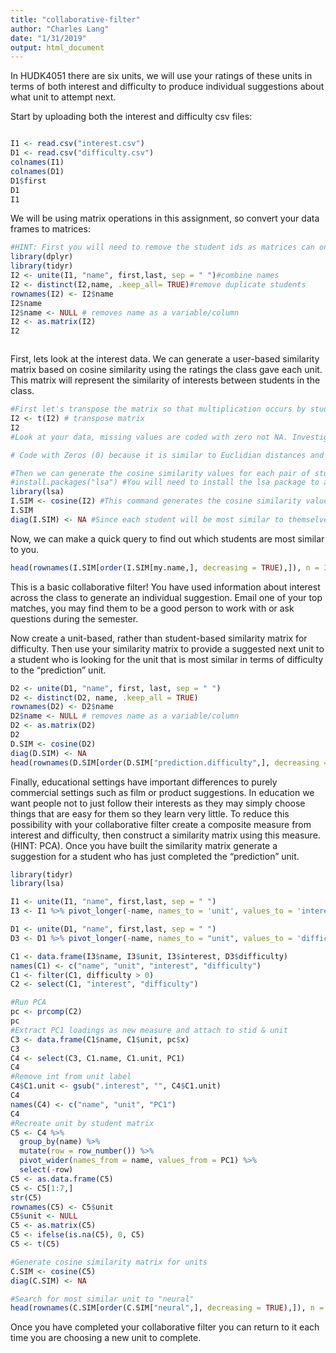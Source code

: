 ```yaml
---
title: "collaborative-filter"
author: "Charles Lang"
date: "1/31/2019"
output: html_document
---
```


In HUDK4051 there are six units, we will use your ratings of these units in terms of both interest and difficulty to produce individual suggestions about what unit to attempt next.

Start by uploading both the interest and difficulty csv files:
```r
```

```r
I1 <- read.csv("interest.csv")
D1 <- read.csv("difficulty.csv")
colnames(I1)
colnames(D1)
D1$first
D1
I1
```

We will be using matrix operations in this assignment, so convert your data frames to matrices:
```r
#HINT: First you will need to remove the student ids as matrices can only contain one data type. You will then need to rename your row names with the student ids.
library(dplyr)
library(tidyr)
I2 <- unite(I1, "name", first,last, sep = " ")#combine names
I2 <- distinct(I2,name, .keep_all= TRUE)#remove duplicate students
rownames(I2) <- I2$name
I2$name
I2$name <- NULL # removes name as a variable/column
I2 <- as.matrix(I2)
I2



```

First, lets look at the interest data. We can generate a user-based similarity matrix based on cosine similarity using the ratings the class gave each unit. This matrix will represent the similarity of interests between students in the class.
```r
#First let's transpose the matrix so that multiplication occurs by students rather than units.
I2 <- t(I2) # transpose matrix
I2
#Look at your data, missing values are coded with zero not NA. Investigate cosine similarity and decide whether your missing values should be coded with zeros or NAs. Explain your choice.

# Code with Zeros (0) because it is similar to Euclidian distances and zeros indicate that they are sparsely related. 

#Then we can generate the cosine similarity values for each pair of students
#install.packages("lsa") #You will need to install the lsa package to access the cosine command.
library(lsa)
I.SIM <- cosine(I2) #This command generates the cosine similarity values as a new matrix. Click on I.SIM in the Global Environment pane to see what it looks like.
I.SIM
diag(I.SIM) <- NA #Since each student will be most similar to themselves we want to remove that information
```

Now, we can make a quick query to find out which students are most similar to you. 
```r

head(rownames(I.SIM[order(I.SIM[my.name,], decreasing = TRUE),]), n = 3) #This code orders the column of the matrix corresponding to your name according to similarity and returns the top two UNI ids for the students who's interests are most similar to yours
```

This is a basic collaborative filter! You have used information about interest across the class to generate an individual suggestion. Email one of your top matches, you may find them to be a good person to work with or ask questions during the semester.

Now create a unit-based, rather than student-based similarity matrix for difficulty. Then use your similarity matrix to provide a suggested next unit to a student who is looking for the unit that is most similar in terms of difficulty to the "prediction" unit. 
```r
D2 <- unite(D1, "name", first, last, sep = " ")
D2 <- distinct(D2, name, .keep_all = TRUE)
rownames(D2) <- D2$name
D2$name <- NULL # removes name as a variable/column
D2 <- as.matrix(D2)
D2
D.SIM <- cosine(D2)
diag(D.SIM) <- NA
head(rownames(D.SIM[order(D.SIM["prediction.difficulty",], decreasing = TRUE),]), n = 1) 
```

Finally, educational settings have important differences to purely commercial settings such as film or product suggestions. In education we want people not to just follow their interests as they may simply choose things that are easy for them so they learn very little. To reduce this possibility with your collaborative filter create a composite measure from interest and difficulty, then construct a similarity matrix using this measure. (HINT: PCA). Once you have built the similarity matrix generate a suggestion for a student who has just completed the "prediction" unit.
```r
library(tidyr)
library(lsa)

I1 <- unite(I1, "name", first,last, sep = " ")
I3 <- I1 %>% pivot_longer(-name, names_to = 'unit', values_to = 'interest')

D1 <- unite(D1, "name", first,last, sep = " ")
D3 <- D1 %>% pivot_longer(-name, names_to = "unit", values_to = 'difficulty')

C1 <- data.frame(I3$name, I3$unit, I3$interest, D3$difficulty)
names(C1) <- c("name", "unit", "interest", "difficulty")
C1 <- filter(C1, difficulty > 0)
C2 <- select(C1, "interest", "difficulty")

#Run PCA
pc <- prcomp(C2)
pc
#Extract PC1 loadings as new measure and attach to stid & unit
C3 <- data.frame(C1$name, C1$unit, pc$x)
C3
C4 <- select(C3, C1.name, C1.unit, PC1)
C4
#Remove int from unit label
C4$C1.unit <- gsub(".interest", "", C4$C1.unit)
C4
names(C4) <- c("name", "unit", "PC1")
C4
#Recreate unit by student matrix
C5 <- C4 %>%
  group_by(name) %>%
  mutate(row = row_number()) %>%
  pivot_wider(names_from = name, values_from = PC1) %>%
  select(-row)
C5 <- as.data.frame(C5)
C5 <- C5[1:7,]
str(C5)
rownames(C5) <- C5$unit
C5$unit <- NULL
C5 <- as.matrix(C5)
C5 <- ifelse(is.na(C5), 0, C5)
C5 <- t(C5)

#Generate cosine similarity matrix for units
C.SIM <- cosine(C5)
diag(C.SIM) <- NA

#Search for most similar unit to "neural"
head(rownames(C.SIM[order(C.SIM["neural",], decreasing = TRUE),]), n = 1)

```

Once you have completed your collaborative filter you can return to it each time you are choosing a new unit to complete.
